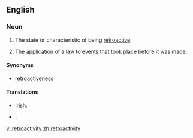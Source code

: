 ==English==
{{wikipedia}}

===Noun===
{{en-noun|-}}

# The state or characteristic of being [[retroactive]].
# {{legal}} The application of a [[law]] to events that took place before it was made.

====Synonyms====
* [[retroactiveness]]

====Translations====
{{trans-top|the state or characteristic of being retroactive}}
* Irish: {{t|ga|aisghníomhaíocht|f}}
{{trans-mid}}
{{trans-bottom}}

{{trans-top|law: the application of a law to events that took place before it was made}}
{{trans-mid}}
{{trans-bottom}}

{{ttbc-top}}
{{trans-mid}}
* {{ttbc|it}}: {{t-|it|retroazione|f}}
{{trans-bottom}}

[[vi:retroactivity]]
[[zh:retroactivity]]